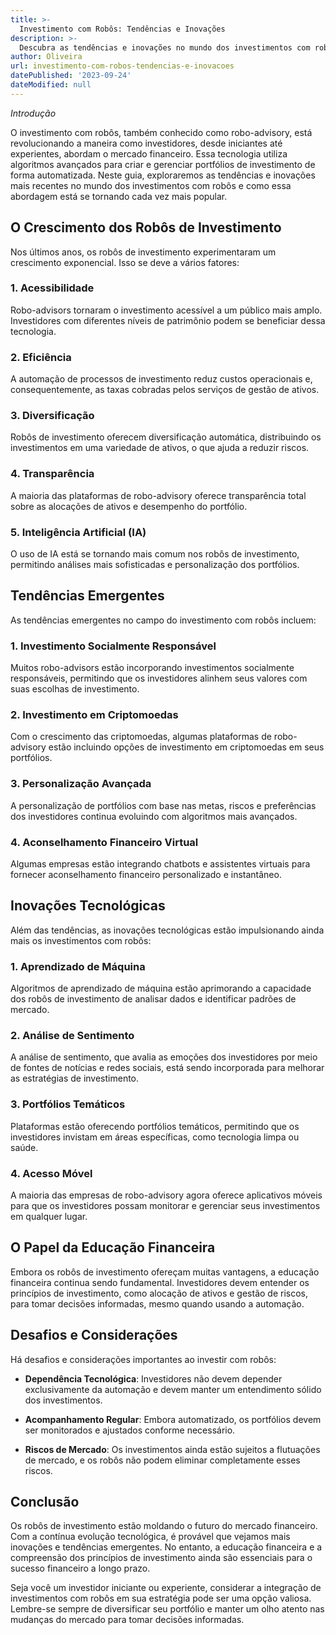 ```yaml
---
title: >-
  Investimento com Robôs: Tendências e Inovações
description: >-
  Descubra as tendências e inovações no mundo dos investimentos com robôs e como essa tecnologia está impactando a maneira como investidores abordam o mercado financeiro.
author: Oliveira
url: investimento-com-robos-tendencias-e-inovacoes
datePublished: '2023-09-24'
dateModified: null
---
```


*Introdução*

O investimento com robôs, também conhecido como robo-advisory, está revolucionando a maneira como investidores, desde iniciantes até experientes, abordam o mercado financeiro. Essa tecnologia utiliza algoritmos avançados para criar e gerenciar portfólios de investimento de forma automatizada. Neste guia, exploraremos as tendências e inovações mais recentes no mundo dos investimentos com robôs e como essa abordagem está se tornando cada vez mais popular.

## O Crescimento dos Robôs de Investimento

Nos últimos anos, os robôs de investimento experimentaram um crescimento exponencial. Isso se deve a vários fatores:

### 1. Acessibilidade

Robo-advisors tornaram o investimento acessível a um público mais amplo. Investidores com diferentes níveis de patrimônio podem se beneficiar dessa tecnologia.

### 2. Eficiência

A automação de processos de investimento reduz custos operacionais e, consequentemente, as taxas cobradas pelos serviços de gestão de ativos.

### 3. Diversificação

Robôs de investimento oferecem diversificação automática, distribuindo os investimentos em uma variedade de ativos, o que ajuda a reduzir riscos.

### 4. Transparência

A maioria das plataformas de robo-advisory oferece transparência total sobre as alocações de ativos e desempenho do portfólio.

### 5. Inteligência Artificial (IA)

O uso de IA está se tornando mais comum nos robôs de investimento, permitindo análises mais sofisticadas e personalização dos portfólios.

## Tendências Emergentes

As tendências emergentes no campo do investimento com robôs incluem:

### 1. Investimento Socialmente Responsável

Muitos robo-advisors estão incorporando investimentos socialmente responsáveis, permitindo que os investidores alinhem seus valores com suas escolhas de investimento.

### 2. Investimento em Criptomoedas

Com o crescimento das criptomoedas, algumas plataformas de robo-advisory estão incluindo opções de investimento em criptomoedas em seus portfólios.

### 3. Personalização Avançada

A personalização de portfólios com base nas metas, riscos e preferências dos investidores continua evoluindo com algoritmos mais avançados.

### 4. Aconselhamento Financeiro Virtual

Algumas empresas estão integrando chatbots e assistentes virtuais para fornecer aconselhamento financeiro personalizado e instantâneo.

## Inovações Tecnológicas

Além das tendências, as inovações tecnológicas estão impulsionando ainda mais os investimentos com robôs:

### 1. Aprendizado de Máquina

Algoritmos de aprendizado de máquina estão aprimorando a capacidade dos robôs de investimento de analisar dados e identificar padrões de mercado.

### 2. Análise de Sentimento

A análise de sentimento, que avalia as emoções dos investidores por meio de fontes de notícias e redes sociais, está sendo incorporada para melhorar as estratégias de investimento.

### 3. Portfólios Temáticos

Plataformas estão oferecendo portfólios temáticos, permitindo que os investidores invistam em áreas específicas, como tecnologia limpa ou saúde.

### 4. Acesso Móvel

A maioria das empresas de robo-advisory agora oferece aplicativos móveis para que os investidores possam monitorar e gerenciar seus investimentos em qualquer lugar.

## O Papel da Educação Financeira

Embora os robôs de investimento ofereçam muitas vantagens, a educação financeira continua sendo fundamental. Investidores devem entender os princípios de investimento, como alocação de ativos e gestão de riscos, para tomar decisões informadas, mesmo quando usando a automação.

## Desafios e Considerações

Há desafios e considerações importantes ao investir com robôs:

- **Dependência Tecnológica**: Investidores não devem depender exclusivamente da automação e devem manter um entendimento sólido dos investimentos.

- **Acompanhamento Regular**: Embora automatizado, os portfólios devem ser monitorados e ajustados conforme necessário.

- **Riscos de Mercado**: Os investimentos ainda estão sujeitos a flutuações de mercado, e os robôs não podem eliminar completamente esses riscos.

## Conclusão

Os robôs de investimento estão moldando o futuro do mercado financeiro. Com a contínua evolução tecnológica, é provável que vejamos mais inovações e tendências emergentes. No entanto, a educação financeira e a compreensão dos princípios de investimento ainda são essenciais para o sucesso financeiro a longo prazo.

Seja você um investidor iniciante ou experiente, considerar a integração de investimentos com robôs em sua estratégia pode ser uma opção valiosa. Lembre-se sempre de diversificar seu portfólio e manter um olho atento nas mudanças do mercado para tomar decisões informadas.
